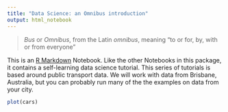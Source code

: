 ```yaml
---
title: "Data Science: an Omnibus introduction"
output: html_notebook
---
```


> *Bus* or *Omnibus*, from the Latin *omnibus*, meaning "to or for, by, with or from everyone"

This is an [R Markdown](http://rmarkdown.rstudio.com) Notebook. Like the other Notebooks in this package, it contains a self-learning data science tutorial. This series of tutorials is based around public transport data.  We will work with data from Brisbane, Australia, but you can probably run many of the the examples on data from your city. 


```r
plot(cars)
```
